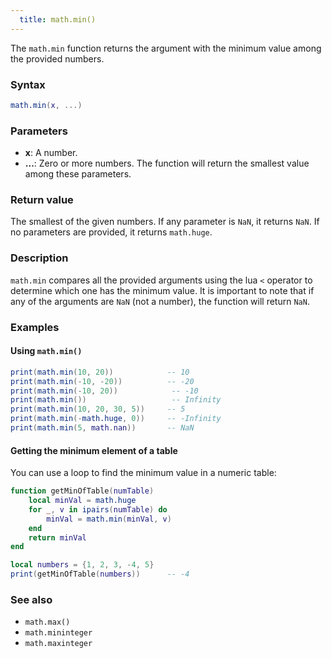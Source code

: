 ```yaml
---
  title: math.min() 
---
```


The `math.min` function returns the argument with the minimum value among the provided numbers.

### Syntax  

```lua
math.min(x, ...)
```

### Parameters  

- **x**: A number.
- **...**: Zero or more numbers. The function will return the smallest value among these parameters.

### Return value  

The smallest of the given numbers. If any parameter is `NaN`, it returns `NaN`. If no parameters are provided, it returns `math.huge`.

### Description  

`math.min` compares all the provided arguments using the lua `<` operator to determine which one has the minimum value. It is important to note that if any of the arguments are `NaN` (not a number), the function will return `NaN`.

### Examples  

#### Using `math.min()`

```lua
print(math.min(10, 20))            -- 10
print(math.min(-10, -20))          -- -20
print(math.min(-10, 20))            -- -10
print(math.min())                   -- Infinity
print(math.min(10, 20, 30, 5))     -- 5
print(math.min(-math.huge, 0))     -- -Infinity
print(math.min(5, math.nan))       -- NaN
```

#### Getting the minimum element of a table  

You can use a loop to find the minimum value in a numeric table:

```lua
function getMinOfTable(numTable)
    local minVal = math.huge
    for _, v in ipairs(numTable) do
        minVal = math.min(minVal, v)
    end
    return minVal
end

local numbers = {1, 2, 3, -4, 5}
print(getMinOfTable(numbers))      -- -4
```

### See also  

- `math.max()`  
- `math.mininteger`  
- `math.maxinteger`  
